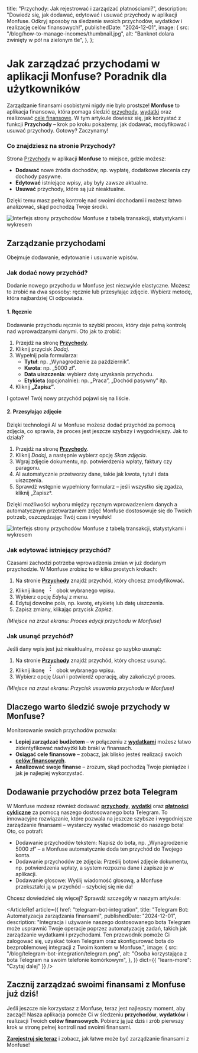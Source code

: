 
  title: "Przychody: Jak rejestrować i zarządzać płatnościami?",
  description:
    "Dowiedz się, jak dodawać, edytować i usuwać przychody w aplikacji Monfuse. Odkryj sposoby na śledzenie swoich przychodów, wydatków i realizację celów finansowych!",
  publishedDate: "2024-12-01",
  image: {
    src: "/blog/how-to-manage-incomes/thumbnail.jpg",
    alt: "Banknot dolara zwinięty w pół na zielonym tle",
  },
};

# Jak zarządzać <TextBeam>przychodami</TextBeam> w aplikacji Monfuse? Poradnik dla użytkowników

Zarządzanie finansami osobistymi nigdy nie było prostsze! **Monfuse** to aplikacja finansowa, która pomaga śledzić [przychody](/incomes), [wydatki](/expenses) oraz realizować [cele finansowe](/goals). W tym artykule dowiesz się, jak korzystać z funkcji **Przychody** – krok po kroku pokażemy, jak dodawać, modyfikować i usuwać przychody. Gotowy? Zaczynamy!

### Co znajdziesz na stronie Przychody?

Strona [Przychody](/incomes) w aplikacji **Monfuse** to miejsce, gdzie możesz:

- **Dodawać** nowe źródła dochodów, np. wypłatę, dodatkowe zlecenia czy dochody pasywne.
- **Edytować** istniejące wpisy, aby były zawsze aktualne.
- **Usuwać** przychody, które są już nieaktualne.

Dzięki temu masz pełną kontrolę nad swoimi dochodami i możesz łatwo analizować, skąd pochodzą Twoje środki.

![Interfejs strony przychodów Monfuse z tabelą transakcji, statystykami i wykresem](/app/incomes.png "Przychody")

## Zarządzanie przychodami

Obejmuje dodawanie, edytowanie i usuwanie wpisów.

### Jak dodać nowy przychód?

Dodanie nowego przychodu w Monfuse jest niezwykle elastyczne. Możesz to zrobić na dwa sposoby: ręcznie lub przesyłając zdjęcie. Wybierz metodę, która najbardziej Ci odpowiada.

#### 1. Ręcznie

Dodawanie przychodu ręcznie to szybki proces, który daje pełną kontrolę nad wprowadzanymi danymi. Oto jak to zrobić:

1. Przejdź na stronę **[Przychody](https://app.monfuse.com/incomes)**.
2. Kliknij przycisk _Dodaj_.
3. Wypełnij pola formularza:
   - **Tytuł**: np. „Wynagrodzenie za październik”.
   - **Kwota**: np. „5000 zł”.
   - **Data uiszczenia**: wybierz datę uzyskania przychodu.
   - **Etykieta** (opcjonalnie): np. „Praca”, „Dochód pasywny” itp.
4. Kliknij **„Zapisz”**.

I gotowe! Twój nowy przychód pojawi się na liście.

#### 2. Przesyłając zdjęcie

Dzięki technologii AI w Monfuse możesz dodać przychód za pomocą zdjęcia, co sprawia, że proces jest jeszcze szybszy i wygodniejszy. Jak to działa?

1. Przejdź na stronę **[Przychody](https://app.monfuse.com/incomes)**.
2. Kliknij _Dodaj_, a następnie wybierz opcję _Skan zdjęcia_.
3. Wgraj zdjęcie dokumentu, np. potwierdzenia wpłaty, faktury czy paragonu.
4. AI automatycznie przetworzy dane, takie jak kwota, tytuł i data uiszczenia.
5. Sprawdź wstępnie wypełniony formularz – jeśli wszystko się zgadza, kliknij „Zapisz\*.

Dzięki możliwości wyboru między ręcznym wprowadzeniem danych a automatycznym przetwarzaniem zdjęć Monfuse dostosowuje się do Twoich potrzeb, oszczędzając Twój czas i wysiłek!

![Interfejs strony przychodów Monfuse z tabelą transakcji, statystykami i wykresem](/app/incomes.png "Przychody")

### Jak edytować istniejący przychód?

Czasami zachodzi potrzeba wprowadzenia zmian w już dodanym przychodzie. W Monfuse zrobisz to w kilku prostych krokach:

1. Na stronie **[Przychody](https://app.monfuse.com/incomes)** znajdź przychód, który chcesz zmodyfikować.
2. Kliknij ikonę <svg xmlns="http://www.w3.org/2000/svg" width="24" height="24" viewBox="0 0 24 24" fill="none" stroke="currentColor" strokeWidth="2" strokeLinecap="round" strokeLinejoin="round" className="inline-block lucide lucide-ellipsis-vertical"><circle cx="12" cy="12" r="1"/><circle cx="12" cy="5" r="1"/><circle cx="12" cy="19" r="1"/></svg> obok wybranego wpisu.
3. Wybierz opcję _Edytuj_ z menu.
4. Edytuj dowolne pola, np. kwotę, etykietę lub datę uiszczenia.
5. Zapisz zmiany, klikając przycisk _Zapisz_.

_(Miejsce na zrzut ekranu: Proces edycji przychodu w Monfuse)_

### Jak usunąć przychód?

Jeśli dany wpis jest już nieaktualny, możesz go szybko usunąć:

1. Na stronie **[Przychody](https://app.monfuse.com/incomes)** znajdź przychód, który chcesz usunąć.
2. Kliknij ikonę <svg xmlns="http://www.w3.org/2000/svg" width="24" height="24" viewBox="0 0 24 24" fill="none" stroke="currentColor" strokeWidth="2" strokeLinecap="round" strokeLinejoin="round" className="inline-block lucide lucide-ellipsis-vertical"><circle cx="12" cy="12" r="1"/><circle cx="12" cy="5" r="1"/><circle cx="12" cy="19" r="1"/></svg> obok wybranego wpisu.
3. Wybierz opcję _Usuń_ i potwierdź operację, aby zakończyć proces.

_(Miejsce na zrzut ekranu: Przycisk usuwania przychodu w Monfuse)_

## Dlaczego warto śledzić swoje przychody w Monfuse?

Monitorowanie swoich przychodów pozwala:

- **Lepiej zarządzać budżetem** – w połączeniu z **[wydatkami](/expenses)** możesz łatwo zidentyfikować nadwyżki lub braki w finansach.
- **Osiągać cele finansowe** – zobacz, jak blisko jesteś realizacji swoich **[celów finansowych](/goals)**.
- **Analizować swoje finanse** – zrozum, skąd pochodzą Twoje pieniądze i jak je najlepiej wykorzystać.

## Dodawanie przychodów przez bota Telegram

W Monfuse możesz również dodawać **[przychody](/incomes)**, **[wydatki](/expenses)** oraz **[płatności cykliczne](/recurring-payments)** za pomocą naszego dostosowanego bota Telegram. To innowacyjne rozwiązanie, które pozwala na jeszcze szybsze i wygodniejsze zarządzanie finansami – wystarczy wysłać wiadomość do naszego bota! Oto, co potrafi:

- Dodawanie przychodów tekstem: Napisz do bota, np. „Wynagrodzenie 5000 zł” – a Monfuse automatycznie doda ten przychód do Twojego konta.
- Dodawanie przychodów ze zdjęcia: Prześlij botowi zdjęcie dokumentu, np. potwierdzenia wpłaty, a system rozpozna dane i zapisze je w aplikacji.
- Dodawanie głosowe: Wyślij wiadomość głosową, a Monfuse przekształci ją w przychód – szybciej się nie da!

Chcesz dowiedzieć się więcej? Sprawdź szczegóły w naszym artykule:

<ArticleRef
  article={{
    href: "telegram-bot-integration",
    title: "Telegram Bot: Automatyzacja zarządzania finansami",
    publishedDate: "2024-12-01",
    description:
      "Integracja i używanie naszego dostosowanego bota Telegram może usprawnić Twoje operacje poprzez automatyzację zadań, takich jak zarządzanie wydatkami i przychodami. Ten przewodnik pomoże Ci zalogować się, uzyskać token Telegram oraz skonfigurować bota do bezproblemowej integracji z Twoim kontem w Monfuse.",
    image: {
      src: "/blog/telegram-bot-integration/telegram.png",
      alt: "Osoba korzystająca z bota Telegram na swoim telefonie komórkowym",
    },
  }}
  dict={{ "learn-more": "Czytaj dalej" }}
/>

## Zacznij zarządzać swoimi finansami z Monfuse już dziś!

Jeśli jeszcze nie korzystasz z Monfuse, teraz jest najlepszy moment, aby zacząć! Nasza aplikacja pomoże Ci w śledzeniu **przychodów**, **wydatków** i realizacji Twoich **celów finansowych**. Pobierz ją już dziś i zrób pierwszy krok w stronę pełnej kontroli nad swoimi finansami.

**[Zarejestruj się teraz](https://app.monfuse.com/sign-up)** i zobacz, jak łatwe może być zarządzanie finansami z Monfuse!
